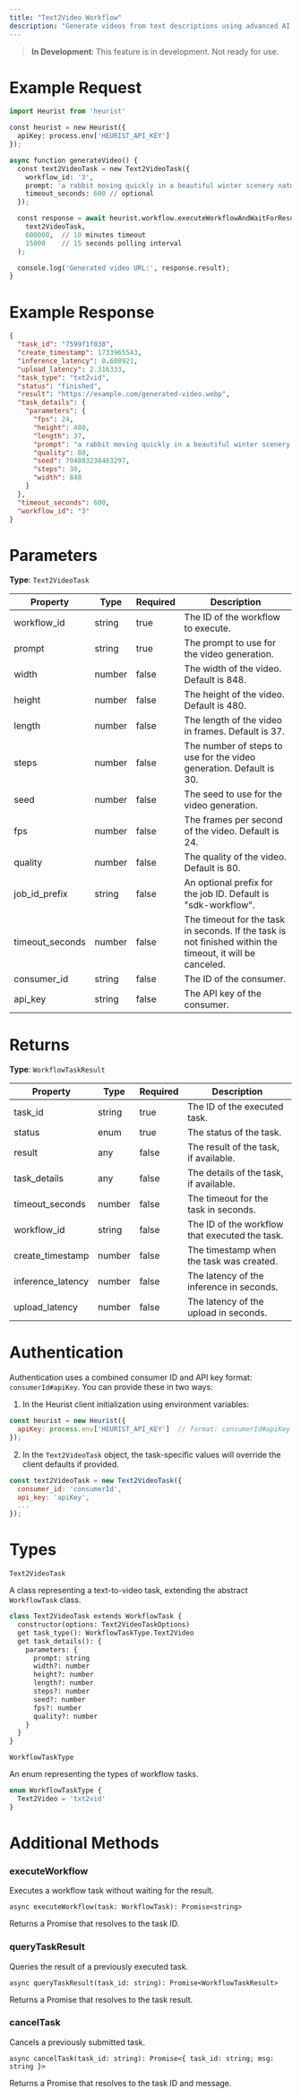 ```yaml
---
title: "Text2Video Workflow"
description: "Generate videos from text descriptions using advanced AI models."
---
```


> **In Development**: This feature is in development. Not ready for use.

# Example Request

```python
import Heurist from 'heurist'

const heurist = new Heurist({
  apiKey: process.env['HEURIST_API_KEY']
});

async function generateVideo() {
  const text2VideoTask = new Text2VideoTask({
    workflow_id: '3',
    prompt: 'a rabbit moving quickly in a beautiful winter scenery nature trees sunset tracking camera',
    timeout_seconds: 600 // optional
  });

  const response = await heurist.workflow.executeWorkflowAndWaitForResult(
    text2VideoTask,
    600000,  // 10 minutes timeout
    15000    // 15 seconds polling interval
  );

  console.log('Generated video URL:', response.result);
}
```

# Example Response

```json
{
  "task_id": "7599f1f038",
  "create_timestamp": 1733965543,
  "inference_latency": 0.608921,
  "upload_latency": 2.316333,
  "task_type": "txt2vid",
  "status": "finished",
  "result": "https://example.com/generated-video.webp",
  "task_details": {
    "parameters": {
      "fps": 24,
      "height": 480,
      "length": 37,
      "prompt": "a rabbit moving quickly in a beautiful winter scenery nature trees sunset tracking camera",
      "quality": 80,
      "seed": 704883238463297,
      "steps": 30,
      "width": 848
    }
  },
  "timeout_seconds": 600,
  "workflow_id": "3"
}
```

# Parameters

**Type**: `Text2VideoTask`

| Property | Type | Required | Description |
|----------|------|----------|-------------|
| workflow_id | string | true | The ID of the workflow to execute. |
| prompt | string | true | The prompt to use for the video generation. |
| width | number | false | The width of the video. Default is 848. |
| height | number | false | The height of the video. Default is 480. |
| length | number | false | The length of the video in frames. Default is 37. |
| steps | number | false | The number of steps to use for the video generation. Default is 30. |
| seed | number | false | The seed to use for the video generation. |
| fps | number | false | The frames per second of the video. Default is 24. |
| quality | number | false | The quality of the video. Default is 80. |
| job_id_prefix | string | false | An optional prefix for the job ID. Default is "sdk-workflow". |
| timeout_seconds | number | false | The timeout for the task in seconds. If the task is not finished within the timeout, it will be canceled. |
| consumer_id | string | false | The ID of the consumer. |
| api_key | string | false | The API key of the consumer. |

# Returns

**Type**: `WorkflowTaskResult`

| Property | Type | Required | Description |
|----------|------|----------|-------------|
| task_id | string | true | The ID of the executed task. |
| status | enum | true | The status of the task. |
| result | any | false | The result of the task, if available. |
| task_details | any | false | The details of the task, if available. |
| timeout_seconds | number | false | The timeout for the task in seconds. |
| workflow_id | string | false | The ID of the workflow that executed the task. |
| create_timestamp | number | false | The timestamp when the task was created. |
| inference_latency | number | false | The latency of the inference in seconds. |
| upload_latency | number | false | The latency of the upload in seconds. |

# Authentication
Authentication uses a combined consumer ID and API key format: `consumerId#apiKey`. You can provide these in two ways:

1. In the Heurist client initialization using environment variables:
```javascript
const heurist = new Heurist({
  apiKey: process.env['HEURIST_API_KEY']  // format: consumerId#apiKey
});
```

2. In the `Text2VideoTask` object, the task-specific values will override the client defaults if provided.
```javascript
const text2VideoTask = new Text2VideoTask({
  consumer_id: 'consumerId',
  api_key: 'apiKey',
  ...
});
```

# Types
`Text2VideoTask`

A class representing a text-to-video task, extending the abstract `WorkflowTask` class.
```python
class Text2VideoTask extends WorkflowTask {
  constructor(options: Text2VideoTaskOptions)
  get task_type(): WorkflowTaskType.Text2Video
  get task_details(): {
    parameters: {
      prompt: string
      width?: number
      height?: number
      length?: number
      steps?: number
      seed?: number
      fps?: number
      quality?: number
    }
  }
}
```
`WorkflowTaskType`

An enum representing the types of workflow tasks.
``` javascript
enum WorkflowTaskType {
  Text2Video = 'txt2vid'
}
```

# Additional Methods
### executeWorkflow
Executes a workflow task without waiting for the result.

``` code
async executeWorkflow(task: WorkflowTask): Promise<string>
```
Returns a Promise that resolves to the task ID.

### queryTaskResult
Queries the result of a previously executed task.

```code
async queryTaskResult(task_id: string): Promise<WorkflowTaskResult>
```
Returns a Promise that resolves to the task result.

### cancelTask
Cancels a previously submitted task.
``` code
async cancelTask(task_id: string): Promise<{ task_id: string; msg: string }>
```
Returns a Promise that resolves to the task ID and message.